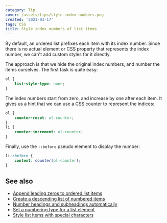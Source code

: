```yaml
---
category: Tip
cover: /assets/tips/style-index-numbers.png
created: '2021-03-17'
tags: CSS
title: Style index numbers of list items
---
```


By default, an ordered list prefixes each item with its index number. Since there is no actual element or CSS property that represents the index number, we can't add custom styles for it directly.

The approach is that we hide the original index numbers, and number the items ourselves. The first task is quite easy:

```css
ol {
    list-style-type: none;
}
```

The index numbers start from zero, and increase by one after each item. It gives us a hint that we can use a CSS counter to represent the indices:

```css
ol {
    counter-reset: ol-counter;
}
li {
    counter-increment: ol-counter;
}
```

Finally, use the `::before` pseudo element to display the number:

```css
li::before {
    content: counter(ol-counter);
}
```

## See also

-   [Append leading zeros to ordered list items](https://phuoc.ng/collection/tips/append-leading-zeros-to-ordered-list-items)
-   [Create a descending list of numbered items](https://phuoc.ng/collection/tips/create-a-descending-list-of-numbered-items)
-   [Number headings and subheadings automatically](https://phuoc.ng/collection/tips/number-headings-and-subheadings-automatically)
-   [Set a numbering type for a list element](https://phuoc.ng/collection/tips/set-a-numbering-type-for-a-list-element)
-   [Style list items with special characters](https://phuoc.ng/collection/tips/style-list-items-with-special-characters)
